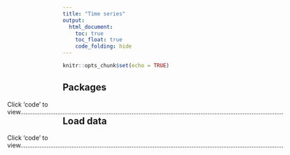```yaml
---
title: "Time series"
output: 
  html_document:
    toc: true
    toc_float: true
    code_folding: hide
---
```


<style type="text/css">
.main-container {
  max-width: 90% !important;
  margin: auto;
}
</style>


```r
knitr::opts_chunk$set(echo = TRUE)
```

## Packages
[Click 'code' to view.....................................................................................................................................................]{style="float:right"}


## Load data
[Click 'code' to view.....................................................................................................................................................]{style="float:right"}